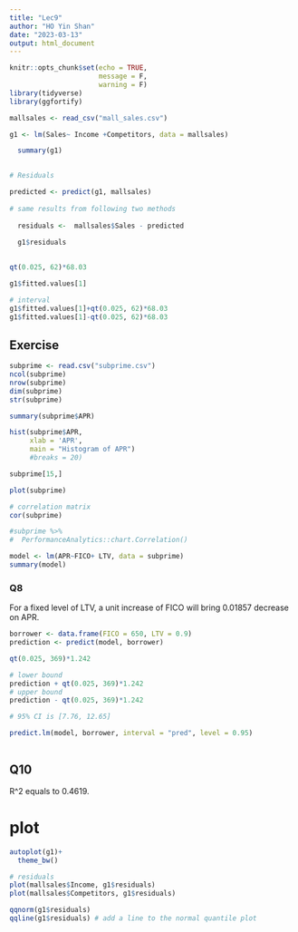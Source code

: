 ```yaml
---
title: "Lec9"
author: "HO Yin Shan"
date: "2023-03-13"
output: html_document
---
```


```r
knitr::opts_chunk$set(echo = TRUE,
                      message = F,
                      warning = F)
library(tidyverse)
library(ggfortify)
```


```r
mallsales <- read_csv("mall_sales.csv")
```


```r
g1 <- lm(Sales~ Income +Competitors, data = mallsales)

  summary(g1)
  
```


```r
# Residuals

predicted <- predict(g1, mallsales)
  
# same results from following two methods
  
  residuals <-  mallsales$Sales - predicted
  
  g1$residuals
  
```



```r
qt(0.025, 62)*68.03

g1$fitted.values[1]

# interval
g1$fitted.values[1]+qt(0.025, 62)*68.03
g1$fitted.values[1]-qt(0.025, 62)*68.03
```

## Exercise

```r
subprime <- read.csv("subprime.csv")
ncol(subprime)
nrow(subprime)
dim(subprime)
str(subprime)
```


```r
summary(subprime$APR)
```

```r
hist(subprime$APR, 
     xlab = 'APR',
     main = "Histogram of APR")
     #breaks = 20)
```

```r
subprime[15,]
```

```r
plot(subprime)
```

```r
# correlation matrix
cor(subprime)

#subprime %>% 
#  PerformanceAnalytics::chart.Correlation()
```

```r
model <- lm(APR~FICO+ LTV, data = subprime)
summary(model)
```

### Q8
For a fixed level of LTV, a unit increase of FICO will bring 0.01857 decrease on APR.

```r
borrower <- data.frame(FICO = 650, LTV = 0.9)
prediction <- predict(model, borrower)

qt(0.025, 369)*1.242

# lower bound
prediction + qt(0.025, 369)*1.242
# upper bound
prediction - qt(0.025, 369)*1.242

# 95% CI is [7.76, 12.65]

predict.lm(model, borrower, interval = "pred", level = 0.95)

```


```r
```

## Q10
R^2 equals to  0.4619.


# plot

```r
autoplot(g1)+ 
  theme_bw()
```

```r
# residuals 
plot(mallsales$Income, g1$residuals) 
plot(mallsales$Competitors, g1$residuals)
```

```r
qqnorm(g1$residuals)
qqline(g1$residuals) # add a line to the normal quantile plot
```


